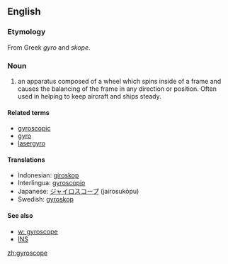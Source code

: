 ==English==
=== Etymology ===
From Greek ''gyro'' and ''skope''.

=== Noun ===
#an apparatus composed of a wheel which spins inside of a frame and causes the balancing of the frame in any direction or position. Often used in helping to keep aircraft and ships steady.

====Related terms====
*[[gyroscopic]]
*[[gyro]]
*[[lasergyro]]

==== Translations ====
*Indonesian: [[giroskop]]
*Interlingua: [[gyroscopio]]
*Japanese: [[ジャイロスコープ]] (jairosukōpu)
*Swedish: [[gyroskop]] {{n}}

==== See also====
*[[w: gyroscope]]
*[[INS]]

[[zh:gyroscope]]